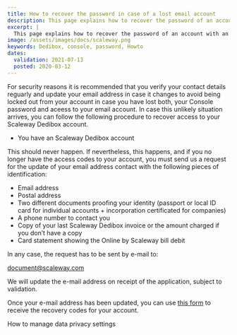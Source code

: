 ```yaml
---
title: How to recover the password in case of a lost email account
description: This page explains how to recover the password of an account with an email address that is no longer valid.
excerpt: |
  This page explains how to recover the password of an account with an email address that is no longer valid.
image: /assets/images/docs/scaleway.png
keywords: Dedibox, console, password, Howto
dates:
  validation: 2021-07-13
  posted: 2020-03-12
---
```




For security reasons it is recommended that you verify your contact details reguarly and update your email address in case it changes to avoid being locked out from your account in case you have lost both, your Console password and aceess to your email account. 
In case this unlikely situation arrives, you can follow the following procedure to recover access to your Scaleway Dedibox account. 

<Message type="requirement">

  - You have an Scaleway Dedibox account
</Message>

This should never happen.
If nevertheless, this happens, and if you no longer have the access codes to your account, you must send us a request for the update of your email address contact with the following pieces of identification:

* Email address
* Postal address
* Two different documents proofing your identity (passport or local ID card for individual accounts + incorporation certificated for companies)
* A phone number to contact you
* Copy of your last Scaleway Dedibox invoice or the amount charged if you don’t have a copy
* Card statement showing the Online by Scaleway bill debit

In any case, the request has to be sent by e-mail to:

<a href="mailto:document@scaleway.com">document@scaleway.com</a> 

We will update the e-mail address on receipt of the application, subject to validation.

Once your e-mail address has been updated, you can use [this form](https://console.online.net/en/user/recovery) to receive the recovery codes for your account.

<Navigation title="See Also">
  <PreviousButton to="/dedibox-console/my-account/how-to/manage-data-settings/">How to manage data privacy settings</PreviousButton>
</Navigation>